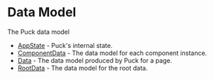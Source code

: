 # Data Model

The Puck data model

- [AppState](data-model/app-state) - Puck's internal state.
- [ComponentData](data-model/component-data) - The data model for each component instance.
- [Data](data-model/data) - The data model produced by Puck for a page.
- [RootData](data-model/root-data) - The data model for the root data.
